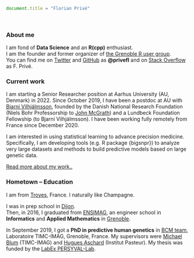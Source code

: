 <script>
  (function(i,s,o,g,r,a,m){i['GoogleAnalyticsObject']=r;i[r]=i[r]||function(){
  (i[r].q=i[r].q||[]).push(arguments)},i[r].l=1*new Date();a=s.createElement(o),
  m=s.getElementsByTagName(o)[0];a.async=1;a.src=g;m.parentNode.insertBefore(a,m)
  })(window,document,'script','https://www.google-analytics.com/analytics.js','ga');

  ga('create', 'UA-100463316-3', 'auto');
  ga('send', 'pageview');

</script>

```js
document.title = "Florian Privé"
```

<br>

### About me

I am fond of __Data Science__ and an __R(cpp)__ enthusiast.    
I am the founder and former organizer of [the Grenoble R user group](https://r-in-grenoble.github.io/).    
You can find me on [Twitter](https://twitter.com/privefl) and [GitHub](https://github.com/privefl) as **\@privefl** and on [Stack Overflow](https://stackoverflow.com/users/6103040/f-priv%c3%a9) as F. Privé.

### Current work

I am starting a Senior Researcher position at Aarhus University (AU, Denmark) in 2022.
Since October 2019, I have been a postdoc at AU with [Bjarni Vilhjálmsson](https://twitter.com/bvilhjal), founded by the Danish National Research Foundation (Niels Bohr Professorship to [John McGrath](https://twitter.com/John_J_McGrath)) and a Lundbeck Foundation Fellowship (to Bjarni Vilhjálmsson).
I have been working fully remotely from France since December 2020.

I am interested in using statistical learning to advance precision medicine.
Specifically, I am developing tools (e.g. R package {bigsnpr}) to analyze very large datasets and methods to build predictive models based on large genetic data.

[Read more about my work..](com.html)

### Hometown -- Education

I am from [Troyes](https://en.wikipedia.org/wiki/Troyes), France. 
I naturally like Champagne.    

I was in prep school in [Dijon](https://en.wikipedia.org/wiki/Dijon).    
Then, in 2016, I graduated from [ENSIMAG](https://goo.gl/2aDwm1), an engineer school in __Informatics__ and __Applied Mathematics__ in [Grenoble](https://en.wikipedia.org/wiki/Grenoble). 

In September 2019, I got a **PhD in predictive human genetics** in [BCM team](http://www-timc.imag.fr/rubrique44.html), Laboratoire TIMC-IMAG, Grenoble, France.
My supervisors were [Michael Blum](https://twitter.com/mblum_g) (TIMC-IMAG) and [Hugues Aschard](https://research.pasteur.fr/fr/member/hugues-aschard/) (Institut Pasteur).
My thesis was funded by the [LabEx PERSYVAL-Lab](https://persyval-lab.org/en).
